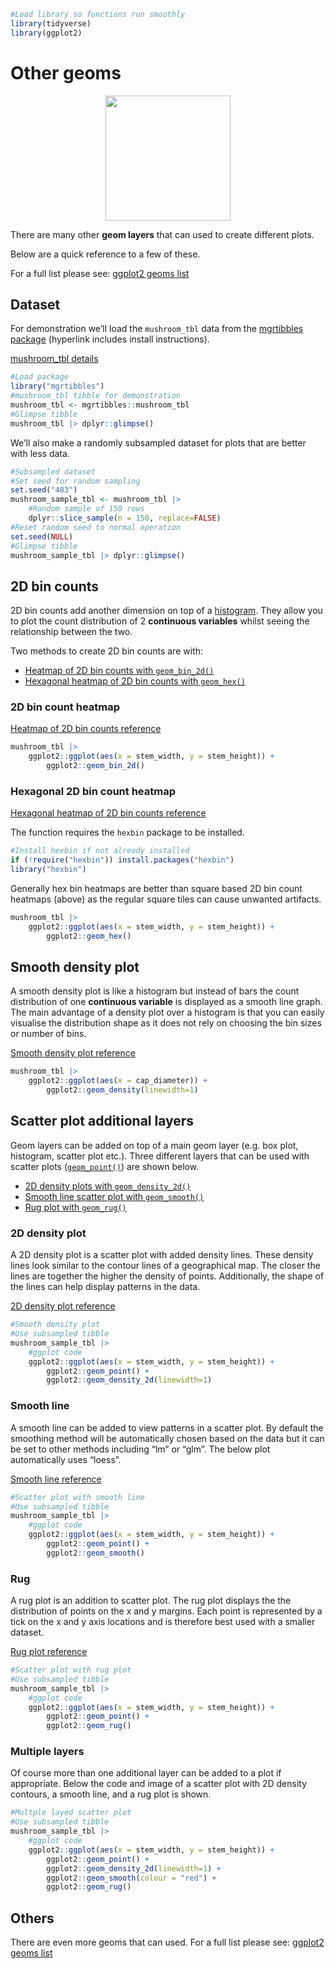 ```r
#Load library so functions run smoothly
library(tidyverse)
library(ggplot2)
```

# Other geoms

<center>
![](images/ggplot2_other_geoms.png){style="width:200px"}
</center>

There are many other __geom layers__ that can used to create different plots.

Below are a quick reference to a few of these.

For a full list please see: [ggplot2 geoms list](https://ggplot2.tidyverse.org//reference/index.html#layers)

## Dataset

For demonstration we'll load the `mushroom_tbl` data from the [mgrtibbles package](/datasets/mgrtibbles.qmd) (hyperlink includes install instructions).

[mushroom_tbl details](https://github.com/m-gemmell/mgrtibbles/wiki/mushroom_tbl)

```r
#Load package
library("mgrtibbles")
#mushroom_tbl tibble for demonstration
mushroom_tbl <- mgrtibbles::mushroom_tbl
#Glimpse tibble
mushroom_tbl |> dplyr::glimpse()
```

We'll also make a randomly subsampled dataset for plots that are better with less data.

```r
#Subsampled dataset
#Set seed for random sampling
set.seed("483")
mushroom_sample_tbl <- mushroom_tbl |>
    #Random sample of 150 rows
    dplyr::slice_sample(n = 150, replace=FALSE)
#Reset random seed to normal operation
set.seed(NULL)
#Glimpse tibble
mushroom_sample_tbl |> dplyr::glimpse()
```

## 2D bin counts

2D bin counts add another dimension on top of a [histogram](/ggplot2/geom_histogram.qmd).
They allow you to plot the count distribution of 2 __continuous variables__ whilst seeing the relationship between the two.

Two methods to create 2D bin counts are with:

- [Heatmap of 2D bin counts with `geom_bin_2d()`](https://ggplot2.tidyverse.org//reference/geom_bin_2d.html)
- [Hexagonal heatmap of 2D bin counts with `geom_hex()`](https://ggplot2.tidyverse.org//reference/geom_hex.html)

### 2D bin count heatmap

[Heatmap of 2D bin counts reference](https://ggplot2.tidyverse.org//reference/geom_bin_2d.html)

```r
mushroom_tbl |>
    ggplot2::ggplot(aes(x = stem_width, y = stem_height)) +
        ggplot2::geom_bin_2d()
```

### Hexagonal 2D bin count heatmap

[Hexagonal heatmap of 2D bin counts reference](https://ggplot2.tidyverse.org//reference/geom_hex.html) 

The function requires the `hexbin` package to be installed.

```r
#Install hexbin if not already installed
if (!require("hexbin")) install.packages("hexbin")
library("hexbin")
```

Generally hex bin heatmaps are better than square based 2D bin count heatmaps (above) as the regular square tiles can cause unwanted artifacts.

```r
mushroom_tbl |>
    ggplot2::ggplot(aes(x = stem_width, y = stem_height)) +
        ggplot2::geom_hex()
```

## Smooth density plot

A smooth density plot is like a histogram but instead of bars the count distribution of one __continuous variable__ is displayed as a smooth line graph.
The main advantage of a density plot over a histogram is that you can easily visualise the distribution shape as it does not rely on choosing the bin sizes or number of bins.

[Smooth density plot reference](https://ggplot2.tidyverse.org//reference/geom_density.html)

```r
mushroom_tbl |>
    ggplot2::ggplot(aes(x = cap_diameter)) +
        ggplot2::geom_density(linewidth=1)
```

## Scatter plot additional layers

Geom layers can be added on top of a main geom layer (e.g. box plot, histogram, scatter plot etc.).
Three different layers that can be used with scatter plots ([`geom_point()`](/ggplot2/geom_point.qmd)) are shown below.

- [2D density plots with `geom_density_2d()`](https://ggplot2.tidyverse.org//reference/geom_density_2d.html)
- [Smooth line scatter plot with `geom_smooth()`](https://ggplot2.tidyverse.org//reference/geom_smooth.html)
- [Rug plot with `geom_rug()`](https://ggplot2.tidyverse.org//reference/geom_rug.html)

### 2D density plot

A 2D density plot is a scatter plot with added density lines.
These density lines look similar to the contour lines of a geographical map.
The closer the lines are together the higher the density of points.
Additionally, the shape of the lines can help display patterns in the data.

[2D density plot reference](https://ggplot2.tidyverse.org//reference/geom_density_2d.html)

```r
#Smooth density plot
#Use subsampled tibble
mushroom_sample_tbl |>
    #ggplot code
    ggplot2::ggplot(aes(x = stem_width, y = stem_height)) +
        ggplot2::geom_point() +
        ggplot2::geom_density_2d(linewidth=1)
```

### Smooth line

A smooth line can be added to view patterns in a scatter plot.
By default the smoothing method will be automatically chosen based on the data but it can be set to other methods including "lm" or "glm".
The below plot automatically uses "loess".

[Smooth line reference](https://ggplot2.tidyverse.org//reference/geom_smooth.html)

```r
#Scatter plot with smooth line
#Use subsampled tibble
mushroom_sample_tbl |>
    #ggplot code
    ggplot2::ggplot(aes(x = stem_width, y = stem_height)) +
        ggplot2::geom_point() +
        ggplot2::geom_smooth()
```

### Rug

A rug plot is an addition to scatter plot.
The rug plot displays the the distribution of points on the x and y margins.
Each point is represented by a tick on the x and y axis locations and is therefore best used with a smaller dataset.

[Rug plot reference](https://ggplot2.tidyverse.org//reference/geom_rug.html)

```r
#Scatter plot with rug plot
#Use subsampled tibble
mushroom_sample_tbl |>
    #ggplot code
    ggplot2::ggplot(aes(x = stem_width, y = stem_height)) +
        ggplot2::geom_point() +
        ggplot2::geom_rug()
```

### Multiple layers

Of course more than one additional layer can be added to a plot if appropriate.
Below the code and image of a scatter plot with 2D density contours, a smooth line, and a rug plot is shown.

```r
#Multple layed scatter plot
#Use subsampled tibble
mushroom_sample_tbl |>
    #ggplot code
    ggplot2::ggplot(aes(x = stem_width, y = stem_height)) +
        ggplot2::geom_point() +
        ggplot2::geom_density_2d(linewidth=1) +
        ggplot2::geom_smooth(colour = "red") +
        ggplot2::geom_rug()
```

## Others

There are even more geoms that can used.
For a full list please see: [ggplot2 geoms list](https://ggplot2.tidyverse.org//reference/index.html#layers)